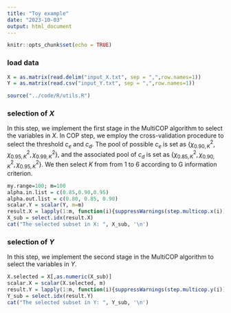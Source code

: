 ```yaml
---
title: "Toy example"
date: "2023-10-03"
output: html_document
---
```


```r
knitr::opts_chunk$set(echo = TRUE)
```

### load data
```r
X = as.matrix(read.delim("input_X.txt", sep = ",",row.names=1))
Y = as.matrix(read.csv("input_Y.txt", sep = ",",row.names=1))

source("../code/R/utils.R")
```



### selection of $X$

In this step, we implement the first stage in the MultiCOP algorithm to select the variables in $X$. In COP step, we employ the cross-validation procedure to select the threshold $c_e$ and $c_d$. The pool of possible $c_e$ is set as $\left\{\chi_{0.90, K}^2, \chi_{0.95 , K}^2, \chi_{0.99 , K}^2\right\}$, and the associated pool of $c_d$ is set as $\left\{\chi_{0.85, K}^2, \chi_{0.90 , K}^2, \chi_{0.95 , K}^2\right\}$. We then select $K$ from from 1 to 6 according to G information criterion.

```r
my.range=100; m=100
alpha.in.list = c(0.85,0.90,0.95)
alpha.out.list = c(0.80, 0.85, 0.90) 
scalar.Y = scalar(Y, m=m)
result.X = lapply(1:m, function(i){suppressWarnings(step.multicop.x(i))})
X_sub = select.idx(result.X)
cat("The selected subset in X: ", X_sub, '\n')
```


### selection of $Y$

In this step, we implement the second stage in the MultiCOP algorithm to select the variables in $Y$.

```r
X.selected = X[,as.numeric(X_sub)]
scalar.X = scalar(X.selected, m)
result.Y = lapply(1:m, function(i){suppressWarnings(step.multicop.y(i))})
Y_sub = select.idx(result.Y)
cat("The selected subset in Y: ", Y_sub, '\n')

```










